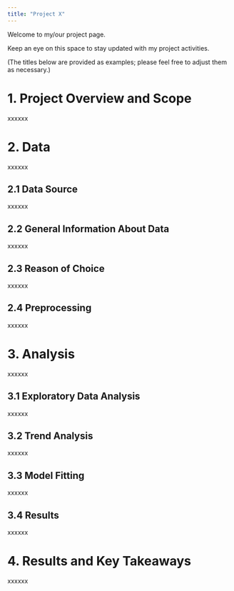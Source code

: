 ```yaml
---
title: "Project X"
---
```


Welcome to my/our project page.

Keep an eye on this space to stay updated with my project activities.

(The titles below are provided as examples; please feel free to adjust them as necessary.)

# 1. Project Overview and Scope

xxxxxx

# 2. Data

xxxxxx

## 2.1 Data Source

xxxxxx

## 2.2 General Information About Data

xxxxxx

## 2.3 Reason of Choice

xxxxxx

## 2.4 Preprocessing

xxxxxx

# 3. Analysis

xxxxxx

## 3.1 Exploratory Data Analysis

xxxxxx

## 3.2 Trend Analysis

xxxxxx

## 3.3 Model Fitting

xxxxxx

## 3.4 Results

xxxxxx

# 4. Results and Key Takeaways

xxxxxx
